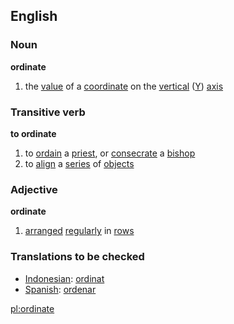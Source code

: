 ==English==
===Noun===
'''ordinate'''
#{{mathematics}} the [[value]] of a [[coordinate]] on the [[vertical]] ([[Y]]) [[axis]]
===Transitive verb===
'''to ordinate'''
# to [[ordain]] a [[priest]], or [[consecrate]] a [[bishop]]
# to [[align]] a [[series]] of [[object]]s
===Adjective===
'''ordinate'''
# [[arranged]] [[regularly]] in [[row]]s

===Translations to be checked===
*[[Indonesian]]: [[ordinat]]
*[[Spanish]]: [[ordenar]]

[[pl:ordinate]]